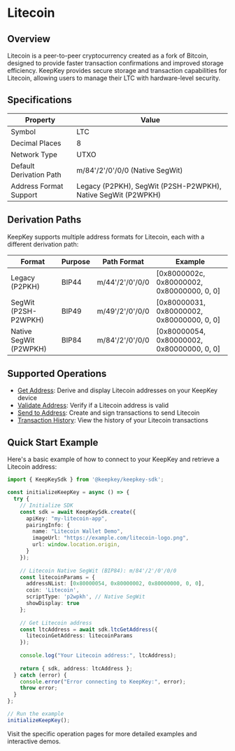 # Litecoin

## Overview
Litecoin is a peer-to-peer cryptocurrency created as a fork of Bitcoin, designed to provide faster transaction confirmations and improved storage efficiency. KeepKey provides secure storage and transaction capabilities for Litecoin, allowing users to manage their LTC with hardware-level security.

## Specifications

| Property | Value |
|----------|-------|
| Symbol | LTC |
| Decimal Places | 8 |
| Network Type | UTXO |
| Default Derivation Path | m/84'/2'/0'/0/0 (Native SegWit) |
| Address Format Support | Legacy (P2PKH), SegWit (P2SH-P2WPKH), Native SegWit (P2WPKH) |

## Derivation Paths

KeepKey supports multiple address formats for Litecoin, each with a different derivation path:

| Format | Purpose | Path Format | Example |
|--------|---------|-------------|---------|
| Legacy (P2PKH) | BIP44 | m/44'/2'/0'/0/0 | [0x8000002c, 0x80000002, 0x80000000, 0, 0] |
| SegWit (P2SH-P2WPKH) | BIP49 | m/49'/2'/0'/0/0 | [0x80000031, 0x80000002, 0x80000000, 0, 0] |
| Native SegWit (P2WPKH) | BIP84 | m/84'/2'/0'/0/0 | [0x80000054, 0x80000002, 0x80000000, 0, 0] |

## Supported Operations

- [Get Address](./get-address): Derive and display Litecoin addresses on your KeepKey device
- [Validate Address](./validate-address): Verify if a Litecoin address is valid
- [Send to Address](./send-to-address): Create and sign transactions to send Litecoin
- [Transaction History](./tx-history): View the history of your Litecoin transactions

## Quick Start Example

Here's a basic example of how to connect to your KeepKey and retrieve a Litecoin address:

```typescript
import { KeepKeySdk } from '@keepkey/keepkey-sdk';

const initializeKeepKey = async () => {
  try {
    // Initialize SDK
    const sdk = await KeepKeySdk.create({
      apiKey: "my-litecoin-app",
      pairingInfo: {
        name: "Litecoin Wallet Demo",
        imageUrl: "https://example.com/litecoin-logo.png",
        url: window.location.origin,
      }
    });
    
    // Litecoin Native SegWit (BIP84): m/84'/2'/0'/0/0
    const litecoinParams = {
      addressNList: [0x80000054, 0x80000002, 0x80000000, 0, 0],
      coin: 'Litecoin',
      scriptType: 'p2wpkh', // Native SegWit
      showDisplay: true
    };
    
    // Get Litecoin address
    const ltcAddress = await sdk.ltcGetAddress({ 
      litecoinGetAddress: litecoinParams 
    });
    
    console.log("Your Litecoin address:", ltcAddress);
    
    return { sdk, address: ltcAddress };
  } catch (error) {
    console.error("Error connecting to KeepKey:", error);
    throw error;
  }
};

// Run the example
initializeKeepKey();
```

Visit the specific operation pages for more detailed examples and interactive demos. 